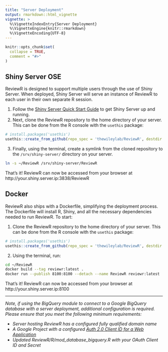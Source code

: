 ```yaml
---
title: "Server Deployment"
output: rmarkdown::html_vignette
vignette: >
  %\VignetteIndexEntry{Server Deployment}
  %\VignetteEngine{knitr::rmarkdown}
  %\VignetteEncoding{UTF-8}
---
```


```r
knitr::opts_chunk$set(
  collapse = TRUE,
  comment = "#>"
)
```

## Shiny Server OSE
ReviewR is designed to support multiple users through the use of Shiny Server. When deployed, Shiny Server will serve an instance of ReviewR to each user in their own separate R session.

1. Follow the [Shiny Server Quick Start Guide](https://support.rstudio.com/hc/en-us/articles/360011458854-Shiny-Server-Quick-Start-Installation-and-Configuration) to get Shiny Server up and running. 
2. Next, clone the ReviewR repository to the home directory of your server. This can be done from the R console with the `usethis` package: 
```r
# install.packages('usethis')
usethis::create_from_github(repo_spec = 'thewileylab/ReviewR', destdir = '~/')
```
3. Finally, using the terminal, create a  symlink from the cloned repository to the `/srv/shiny-server/` directory on your server.
```bash
ln -s ~/ReviewR /srv/shiny-server/ReviewR
```

That's it! ReviewR can now be accessed from your browser at http://your.shiny.server.ip:3838/ReviewR

## Docker
ReviewR also ships with a Dockerfile, simplifying the deployment process. The Dockerfile will install R, Shiny, and all the necessary dependencies needed to run ReviewR. To start:

1. Clone the ReviewR repository to the home directory of your server. This can be done from the R console with the `usethis` package: 
```r
# install.packages('usethis')
usethis::create_from_github(repo_spec = 'thewileylab/ReviewR', destdir = '~/')
``` 
2. Using the terminal, run:
```bash
cd ~/ReviewR
docker build --tag reviewr:latest .
docker run --publish 8100:8100 --detach --name ReviewR reviewr:latest
```

That's it! ReviewR can now be accessed from your browser at http://your.shiny.server.ip:8100

***

*Note, if using the BigQuery module to connect to a Google BigQuery database with a server deployment, additional configuration is required. Please ensure that you meet the following minimum requirements:*

* *Server hosting ReviewR has a configured fully qualified domain name*
* *A Google Project with a configured [Auth 2.0 Client ID for a Web Application](https://developers.google.com/identity/protocols/oauth2/web-server)*
* *Updated ReviewR/R/mod_database_bigquery.R with your OAuth Client ID and Secret*
